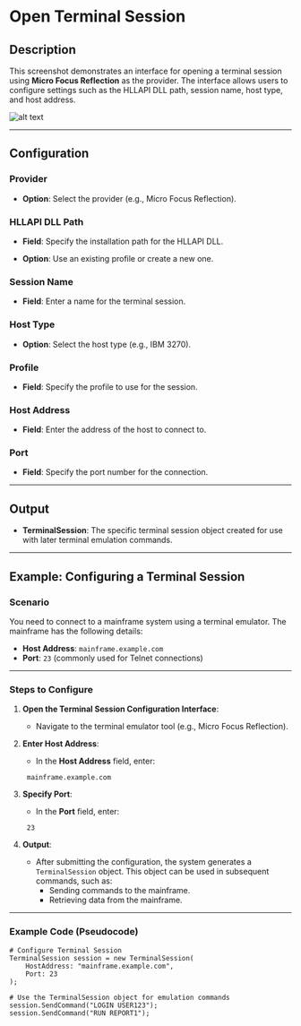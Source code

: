 # Open Terminal Session

## Description

This screenshot demonstrates an interface for opening a terminal session using **Micro Focus Reflection** as the provider. The interface allows users to configure settings such as the HLLAPI DLL path, session name, host type, and host address.

![alt text](../../../assets/terminal-emulation/open-termianl-session.png)

---

## Configuration

### Provider

- **Option**: Select the provider (e.g., Micro Focus Reflection).

### HLLAPI DLL Path

- **Field**: Specify the installation path for the HLLAPI DLL.

- **Option**: Use an existing profile or create a new one.

### Session Name

- **Field**: Enter a name for the terminal session.

### Host Type

- **Option**: Select the host type (e.g., IBM 3270).

### Profile

- **Field**: Specify the profile to use for the session.

### Host Address

- **Field**: Enter the address of the host to connect to.

### Port

- **Field**: Specify the port number for the connection.

---

## Output

- **TerminalSession**: The specific terminal session object created for use with later terminal emulation commands.

---

## Example: Configuring a Terminal Session

### Scenario

You need to connect to a mainframe system using a terminal emulator. The mainframe has the following details:

- **Host Address**: `mainframe.example.com`
- **Port**: `23` (commonly used for Telnet connections)

---

### Steps to Configure

1. **Open the Terminal Session Configuration Interface**:
   - Navigate to the terminal emulator tool (e.g., Micro Focus Reflection).

2. **Enter Host Address**:
   - In the **Host Address** field, enter:

    ```plaintext
     mainframe.example.com
    ```

3. **Specify Port**:
   - In the **Port** field, enter:

    ```plaintext
     23
    ```

4. **Output**:
   - After submitting the configuration, the system generates a `TerminalSession` object. This object can be used in subsequent commands, such as:
     - Sending commands to the mainframe.
     - Retrieving data from the mainframe.

---

### Example Code (Pseudocode)

```plaintext
# Configure Terminal Session
TerminalSession session = new TerminalSession(
    HostAddress: "mainframe.example.com",
    Port: 23
);

# Use the TerminalSession object for emulation commands
session.SendCommand("LOGIN USER123");
session.SendCommand("RUN REPORT1");